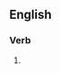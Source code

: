 ==English==

===Verb===
{{head|en|verb form}}

# {{present participle of|refurnish|lang=en|nocat=1}}